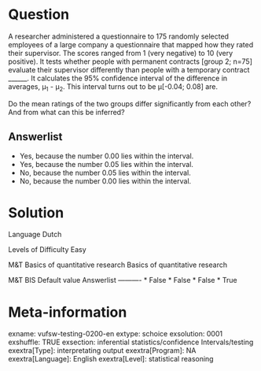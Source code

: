 Question
========
A researcher administered a questionnaire to 175 randomly selected employees of a large company a questionnaire that mapped how they rated their supervisor. The scores ranged from 1 (very negative) to 10 (very positive). It tests whether people with permanent contracts \[group 2; n=75] evaluate their supervisor differently than people with a temporary contract ______. It calculates the 95% confidence interval of the difference in averages, µ<sub>1</sub> - µ<sub>2</sub>. This interval turns out to be µ[-0.04; 0.08] are.  
  
Do the mean ratings of the two groups differ significantly from each other? And from what can this be inferred?

Answerlist
----------
* Yes, because the number 0.00 lies within the interval.
* Yes, because the number 0.05 lies within the interval.
* No, because the number 0.05 lies within the interval.
* No, because the number 0.00 lies within the interval.

Solution
========

Language Dutch

Levels of Difficulty Easy

M&T Basics of quantitative research Basics of quantitative research

M&T BIS Default value
Answerlist
----------
* False
* False
* False
* True

Meta-information
================
exname: vufsw-testing-0200-en
extype: schoice
exsolution: 0001
exshuffle: TRUE
exsection: inferential statistics/confidence Intervals/testing
exextra[Type]: interpretating output
exextra[Program]: NA
exextra[Language]: English
exextra[Level]: statistical reasoning

